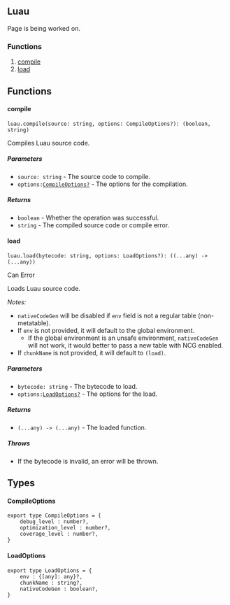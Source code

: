 ## Luau


<Callout type="info" emoji="ℹ️">Page is being worked on.</Callout>

### Functions
1. [compile](#compile)
2. [load](#load)

## Functions
#### compile
```luau
luau.compile(source: string, options: CompileOptions?): (boolean, string)
```
Compiles Luau source code.
##### Parameters
- `source: string` - The source code to compile.
- `options:`[`CompileOptions?`](#compileoptions) - The options for the compilation.
##### Returns
- `boolean` - Whether the operation was successful.
- `string` - The compiled source code or compile error.

#### load
```luau
luau.load(bytecode: string, options: LoadOptions?): ((...any) -> (...any))
```
<Callout type="warning" emoji="️⚠️">Can Error</Callout>

Loads Luau source code.

*Notes:*
- `nativeCodeGen` will be disabled if `env` field is not a regular table (non-metatable).
- If `env` is not provided, it will default to the global environment.
     - If the global environment is an unsafe environment, `nativeCodeGen` will not work, it would better to pass a new table with NCG enabled.
- If `chunkName` is not provided, it will default to `(load)`.
##### Parameters
- `bytecode: string` - The bytecode to load.
- `options:`[`LoadOptions?`](#loadoptions) - The options for the load.
##### Returns
- `(...any) -> (...any)` - The loaded function.
##### Throws
- If the bytecode is invalid, an error will be thrown.

## Types
#### CompileOptions
```luau copy
export type CompileOptions = {
    debug_level : number?,
    optimization_level : number?,
    coverage_level : number?,
}
```

#### LoadOptions
```luau copy
export type LoadOptions = {
    env : {[any]: any}?,
    chunkName : string?,
    nativeCodeGen : boolean?,
}
```